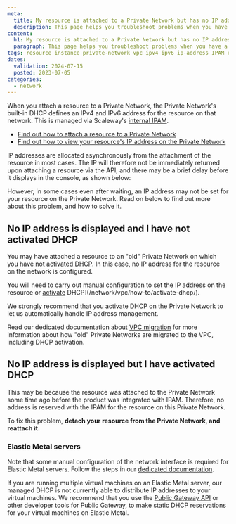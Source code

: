 ```yaml
---
meta:
  title: My resource is attached to a Private Network but has no IP address on the network
  description: This page helps you troubleshoot problems when you have a resource attached to a Private Network, but it has no reserved or configured IP private IP address on the network
content:
  h1: My resource is attached to a Private Network but has no IP address on the network
  paragraph: This page helps you troubleshoot problems when you have a resource attached to a Private Network, but it has no reserved or configured IP private IP address on the network
tags: resource instance private-network vpc ipv4 ipv6 ip-address IPAM reserved configured old nics
dates:
  validation: 2024-07-15
  posted: 2023-07-05
categories:
  - network
---
```


When you attach a resource to a Private Network, the Private Network's built-in DHCP defines an IPv4 and IPv6 address for the resource on that network. This is managed via Scaleway's [internal IPAM](/network/vpc/concepts/#ipam).

- [Find out how to attach a resource to a Private Network](/network/vpc/concepts/#ipam/how-to/attach-resources-to-pn/)
- [Find out how to view your resource's IP address on the Private Network](/network/vpc/how-to/attach-resources-to-pn/#how-to-view-the-resource's-ip-address)

IP addresses are allocated asynchronously from the attachment of the resource in most cases. The IP will therefore not be immediately returned upon attaching a resource via the API, and there may be a brief delay before it displays in the console, as shown below:

<Lightbox src="scaleway-attached-resources.webp" alt="" />

However, in some cases even after waiting, an IP address may not be set for your resource on the Private Network. Read on below to find out more about this problem, and how to solve it.

## No IP address is displayed and I have not activated DHCP

You may have attached a resource to an "old" Private Network on which you [have not activated DHCP](/network/vpc/reference-content/vpc-migration/#dhcp-activation-on-pre-existing-private-networks). In this case, no IP address for the resource on the network is configured.

You will need to carry out manual configuration to set the IP address on the resource or [activate](/network/vpc/how-to/activate-dhcp/) DHCP](/network/vpc/how-to/activate-dhcp/).

We strongly recommend that you activate DHCP on the Private Network to let us automatically handle IP address management.

Read our dedicated documentation about [VPC migration](/network/vpc/reference-content/vpc-migration/) for more information about how "old" Private Networks are migrated to the VPC, including DHCP activation.

## No IP address is displayed but I have activated DHCP

This may be because the resource was attached to the Private Network some time ago before the product was integrated with IPAM. Therefore, no address is reserved with the IPAM for the resource on this Private Network.

To fix this problem, **detach your resource from the Private Network, and reattach it.**

### Elastic Metal servers

Note that some manual configuration of the network interface is required for Elastic Metal servers. Follow the steps in our [dedicated documentation](/bare-metal/elastic-metal/how-to/use-private-networks/#how-to-configure-the-network-interface-on-your-elastic-metal-server-for-private-networks).

If you are running multiple virtual machines on an Elastic Metal server, our managed DHCP is not currently able to distribute IP addresses to your virtual machines. We recommend that you use the [Public Gateway API](https://www.scaleway.com/en/developers/api/public-gateway/#path-dhcp-entries-create-a-dhcp-entry) or other developer tools for Public Gateway, to make static DHCP reservations for your virtual machines on Elastic Metal.
